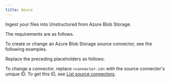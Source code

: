 ```yaml
---
title: Azure
---
```


Ingest your files into Unstructured from Azure Blob Storage.

The requirements are as follows.


<AzurePrerequisites />

To create or change an Azure Blob Storage source connector, see the following examples.


<CodeGroup>
    <AzureSDK />
    <AzureAPIRESTCreate />
    <AzureAPIRESTChange />
</CodeGroup>

Replace the preceding placeholders as follows:


<AzureAPIPlaceholders />

To change a connector, replace `<connector-id>` with the source connector's unique ID. 
To get this ID, see [List source connectors](/platform-api/api/overview#list-source-connectors).